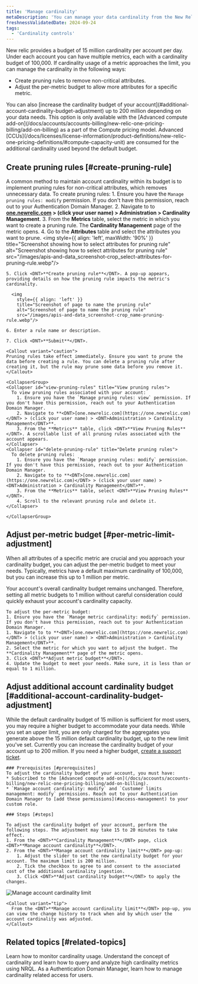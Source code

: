 ```yaml
---
title: 'Manage cardinality'
metaDescription: 'You can manage your data cardinality from the New Relic UI.'
freshnessValidatedDate: 2024-09-24
tags:
  - 'Cardinality controls'
---
```



New relic provides a budget of 15 million cardinality per account per day. Under each account you can have multiple metrics, each with a cardinality budget of 100,000. If cardinality usage of a metric approaches the limit, you can manage the cardinality in the following ways:
* Create pruning rules to remove non-critical attributes.
* Adjust the per-metric budget to allow more attributes for a specific metric.

<Callout variant="important">
    You can also [increase the cardinality budget of your account](#additional-account-cardinality-budget-adjustment) up to 200 million depending on your data needs. This option is only available with the [Advanced compute add-on](/docs/accounts/accounts-billing/new-relic-one-pricing-billing/add-on-billing) as a part of the Compute pricing model. Advanced [CCUs](/docs/licenses/license-information/product-definitions/new-relic-one-pricing-definitions/#compute-capacity-unit) are consumed for the additional cardinality used beyond the default budget.
</Callout>

## Create pruning rules [#create-pruning-rule]

  A common method to maintain account cardinality within its budget is to implement pruning rules for non-critical attributes, which removes unnecessary data. To create pruning rules:
    1. Ensure you have the `Manage pruning rules: modify` permission. If you don't have this permission, reach out to your Authentication Domain Manager.
    2. Navigate to to **<DNT>[one.newrelic.com](https://one.newrelic.com)</DNT> > (click your user name) > <DNT>Administration > Cardinality Management</DNT>**.
    3. From the **Metrics** table, select the metric in which you want to create a pruning rule. The **Cardinality Management** page of the metric opens.
    4. Go to the **Attributes** table and select the attributes you want to prune. 
      <img
        style={{ align: 'left', maxWidth: '90%' }}
        title="Screenshot showing how to select attributes for pruning rule"
        alt="Screenshot showing how to select attributes for pruning rule"
        src="/images/apis-and-data_screenshot-crop_select-attributes-for-pruning-rule.webp"/>

    5. Click <DNT>**Create pruning rule**</DNT>. A pop-up appears, providing details on how the pruning rule impacts the metric's cardinality.
      
      <img
        style={{ align: 'left' }}
        title="Screenshot of page to name the pruning rule"
        alt="Screenshot of page to name the pruning rule"
        src="/images/apis-and-data_screenshot-crop_name-pruning-rule.webp"/>

    6. Enter a rule name or description.

    7. Click <DNT>**Submit**</DNT>.

    <Callout variant="caution">
    Pruning rules take effect immediately. Ensure you want to prune the data before creating a rule. You can delete a pruning rule after creating it, but the rule may prune some data before you remove it.
    </Callout>

    <CollapserGroup>
    <Collapser id="view-pruning-rules" title="View pruning rules">
      To view pruning rules associated with your account:
        1. Ensure you have the `Manage pruning rules: view` permission. If you don't have this permission, reach out to your Authentication Domain Manager.
        2. Navigate to **<DNT>[one.newrelic.com](https://one.newrelic.com)</DNT> > (click your user name) > <DNT>Administration > Cardinality Management</DNT>**.
        3. From the **Metrics** table, click <DNT>**View Pruning Rules**</DNT>. A scrollable list of all pruning rules associated with the account appears.
    </Collapser>
    <Collapser id="delete-pruning-rule" title="Delete pruning rules">
      To delete pruning rules:
        1. Ensure you have the `Manage pruning rules: modify` permission. If you don't have this permission, reach out to your Authentication Domain Manager.
        2. Navigate to to **<DNT>[one.newrelic.com](https://one.newrelic.com)</DNT> > (click your user name) > <DNT>Administration > Cardinality Management</DNT>**.
        3. From the **Metrics** table, select <DNT>**View Pruning Rules**</DNT>.
        4. Scroll to the relevant pruning rule and delete it. 
    </Collapser>
    
    </CollapserGroup>

## Adjust per-metric budget [#per-metric-limit-adjustment]

When all attributes of a specific metric are crucial and you approach your cardinality budget, you can adjust the per-metric budget to meet your needs. Typically, metrics have a default maximum cardinality of 100,000, but you can increase this up to 1 million per metric.

<Callout variant="tip">
  Your account's overall cardinality budget remains unchanged. Therefore, setting all metric budgets to 1 million without careful consideration could quickly exhaust your account's cardinality capacity.
</Callout>

    To adjust the per-metric budget:
    1. Ensure you have the `Manage metric cardinality: modify` permission. If you don't have this permission, reach out to your Authentication Domain Manager.
    1. Navigate to to **<DNT>[one.newrelic.com](https://one.newrelic.com)</DNT> > (click your user name) > <DNT>Administration > Cardinality Management</DNT>**.
    2. Select the metric for which you want to adjust the budget. The **Cardinality Management** page of the metric opens.
    3. Click <DNT>**Adjust metric budget**</DNT>.
    4. Update the budget to meet your needs. Make sure, it is less than or equal to 1 million.


## Adjust additional account cardinality budget [#additional-account-cardinality-budget-adjustment]
While the default cardinality budget of 15 million is sufficient for most users, you may require a higher budget to accommodate your data needs. While you set an upper limit, you are only charged for the aggregates you generate above the 15 million default cardinality budget, up to the new limit you've set. Currently you can increase the cardinality budget of your account up to 200 million. If you need a higher budget, [create a support ticket](https://one.newrelic.com/help-xp).

    ### Prerequisites [#prerequisites]
    To adjust the cardinality budget of your account, you must have:
    * Subscribed to the [Advanced compute add-on](/docs/accounts/accounts-billing/new-relic-one-pricing-billing/add-on-billing).
    * `Manage account cardinality: modify` and `Customer limits management: modify` permissions. Reach out to your Authentication Domain Manager to [add these permissions](#access-management) to your custom role.

    ### Steps [#steps]

    To adjust the cardinality budget of your account, perform the following steps. The adjustment may take 15 to 20 minutes to take effect.
    1. From the <DNT>**Cardinality Management**</DNT> page, click <DNT>**Manage account cardinality**</DNT>.
    2. From the <DNT>**Manage account cardinality limit**</DNT> pop-up:
        1. Adjust the slider to set the new cardinality budget for your account. The maximum limit is 200 million.
        2. Tick the checkbox to agree to and consent to the associated cost of the additional cardinality ingestion.
        3. Click <DNT>**Adjust cardinality budget**</DNT> to apply the changes.

  <img
      title="Manage account cardinality limit"
      alt="Manage account cardinality limit"
      src="/images/adjust-account-cardinality.webp"
  />

    <Callout variant="tip">
      From the <DNT>**Manage account cardinality limit**</DNT> pop-up, you can view the change history to track when and by which user the account cardinality was adjusted.
    </Callout>

## Related topics [#related-topics]

<DocTiles>
  <DocTile title="Monitor cardinality" path="/docs/data-apis/ingest-apis/metric-api/monitor-cardinality" >Learn how to monitor cardinality usage.</DocTile>
  <DocTile title="Understand and query high cardinality metrics" path="/docs/data-apis/ingest-apis/metric-api/NRQL-high-cardinality-metrics" >Understand the concept of cardinality and learn how to query and analyze high cardinality metrics using NRQL.</DocTile>
  <DocTile title="Access management" path="/docs/data-apis/ingest-apis/metric-api/cardinality-access-management" >As a Authentication Domain Manager, learn how to manage cardinality related access for users.</DocTile>
</DocTiles>
